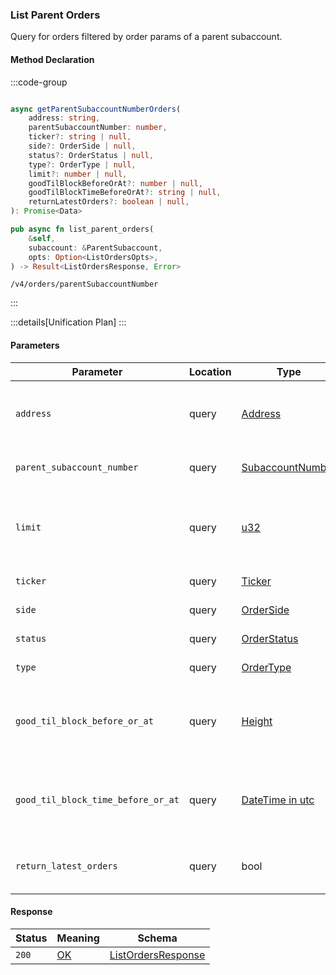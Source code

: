 ### List Parent Orders

Query for orders filtered by order params of a parent subaccount.

#### Method Declaration

:::code-group

```python [Python]

```

```typescript [TypeScript]
async getParentSubaccountNumberOrders(
    address: string,
    parentSubaccountNumber: number,
    ticker?: string | null,
    side?: OrderSide | null,
    status?: OrderStatus | null,
    type?: OrderType | null,
    limit?: number | null,
    goodTilBlockBeforeOrAt?: number | null,
    goodTilBlockTimeBeforeOrAt?: string | null,
    returnLatestOrders?: boolean | null,
): Promise<Data>
```

```rust [Rust]
pub async fn list_parent_orders(
    &self,
    subaccount: &ParentSubaccount,
    opts: Option<ListOrdersOpts>,
) -> Result<ListOrdersResponse, Error>
```

```url [API]
/v4/orders/parentSubaccountNumber
```

:::

:::details[Unification Plan]
:::

#### Parameters

| Parameter                             | Location  | Type                  | Required  | Description                                                           |
| ------------------------------------- | --------- | --------------------- | --------- | --------------------------------------------------------------------- |
| `address`                             | query     | [Address]             | true      | The wallet address that owns the subaccount.                          |
| `parent_subaccount_number`            | query     | [SubaccountNumber]    | true      | Parent subaccount number                                              |
| `limit`                               | query     | [u32]                 | false     | Maximum number of asset positions to return in the response.          |
| `ticker`                              | query     | [Ticker]              | false     | The ticker filter.                                                    |
| `side`                                | query     | [OrderSide]           | false     | The order side filter.                                                |
| `status`                              | query     | [OrderStatus]         | false     | The order status filter.                                              |
| `type`                                | query     | [OrderType]           | false     | The order type filter.                                                |
| `good_til_block_before_or_at`         | query     | [Height]              | false     | The block number filter for orders good until before or at.           |
| `good_til_block_time_before_or_at`    | query     | [DateTime in utc]     | false     | The timestamp filter for orders good until before or at.              |
| `return_latest_orders`                | query     | bool                  | false     | Whether to return only the latest orders.                             |

#### Response

| Status | Meaning     | Schema                         |
| ------ | ----------- | ------------------------------ |
| `200`  | [OK]        | [ListOrdersResponse]           |

[Address]: /types/address
[SubaccountNumber]: /types/subaccount_number
[u32]: /types/u32
[Ticker]: /types/ticker
[OrderSide]: /types/order_side
[OrderStatus]: /types/order_status
[OrderType]: /types/order_type
[Height]: /types/height
[DateTime in utc]: /types/date_time
[ListOrdersResponse]: /types/list_orders_response
[OK]: /types/ok